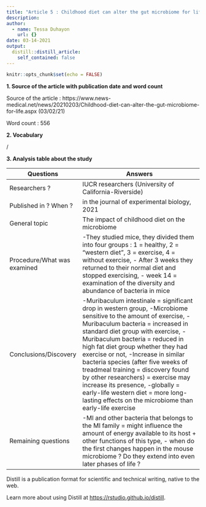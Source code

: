 ```yaml
---
title: "Article 5 : Childhood diet can alter the gut microbiome for life"
description:
author:
  - name: Tessa Duhayon
    url: {}
date: 03-14-2021
output:
  distill::distill_article:
    self_contained: false
---
```


```r
knitr::opts_chunk$set(echo = FALSE)
```

**1. Source of the article with publication date and word count**

Source of the article : https://www.news-medical.net/news/20210203/Childhood-diet-can-alter-the-gut-microbiome-for-life.aspx (03/02/21)

Word count : 556

**2. Vocabulary**

/

**3. Analysis table about the study**

| Questions                    | Answers                                                                                                                                                                                                                                                                                                                                                                                                                                                                                                                                                       |
| ---------------------------- | ------------------------------------------------------------------------------------------------------------------------------------------------------------------------------------------------------------------------------------------------------------------------------------------------------------------------------------------------------------------------------------------------------------------------------------------------------------------------------------------------------------------------------------------------------------- |
| Researchers ?                | IUCR researchers (University of California-Riverside)                                                                                                                                                                                                                                                                                                                                                                                                                                                                                                         |
| Published in ? When ?        | in the journal of experimental biology, 2021                                                                                                                                                                                                                                                                                                                                                                                                                                                                                                                  |
| General topic                | The impact of childhood diet on the microbiome                                                                                                                                                                                                                                                                                                                                                                                                                                                                                                                |
| Procedure/What was examined  | -They studied mice, they divided them into four groups : 1 = healthy, 2 = "western diet", 3 = exercise, 4 = without exercise, - After 3 weeks they returned to their normal diet and stopped exercising, - week 14 = examination of the diversity and abundance of bacteria in mice                                                                                                                                                                                                                                                                           |
| Conclusions/Discovery        | -Muribaculum intestinale = significant drop in western group, -Microbiome sensitive to the amount of exercise, -Muribaculum bacteria = increased in standard diet group with exercise, -Muribaculum bacteria = reduced in high fat diet group whether they had exercise or not, -Increase in similar bacteria species (after five weeks of treadmeal training = discovery found by other researchers) = exercise may increase its presence, -globally = early-life western diet = more long-lasting effects on the microbiome than early-life exercise  |
| Remaining questions          | -MI and other bacteria that belongs to the MI family = might influence the amount of energy available to its host + other functions of this type, - when do the first changes happen in the mouse microbiome ? Do they extend into even later phases of life ?                                                                                                                                                                                                                                                                                                |

Distill is a publication format for scientific and technical writing, native to the web.

Learn more about using Distill at <https://rstudio.github.io/distill>.

